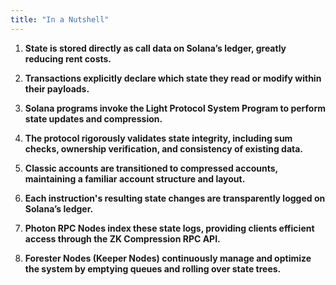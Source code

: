 ```yaml
---
title: "In a Nutshell"
---
```


1. **State is stored directly as call data on Solana’s ledger, greatly reducing rent costs.**

2. **Transactions explicitly declare which state they read or modify within their payloads.**

3. **Solana programs invoke the Light Protocol System Program to perform state updates and compression.**

4. **The protocol rigorously validates state integrity, including sum checks, ownership verification, and consistency of existing data.**

5. **Classic accounts are transitioned to compressed accounts, maintaining a familiar account structure and layout.**

6. **Each instruction's resulting state changes are transparently logged on Solana’s ledger.**

7. **Photon RPC Nodes index these state logs, providing clients efficient access through the ZK Compression RPC API.**

8. **Forester Nodes (Keeper Nodes) continuously manage and optimize the system by emptying queues and rolling over state trees.**
